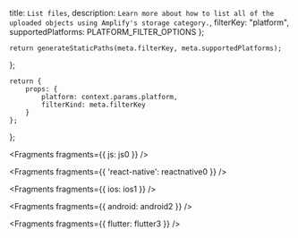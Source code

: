   title: `List files`,
  description: `Learn more about how to list all of the uploaded objects using Amplify's storage category.`,
  filterKey: "platform",
  supportedPlatforms: PLATFORM_FILTER_OPTIONS
};
      


    return generateStaticPaths(meta.filterKey, meta.supportedPlatforms);
};

    return {
        props: {
            platform: context.params.platform,
            filterKind: meta.filterKey
        }
    };
};


<Fragments fragments={{ js: js0 }} />


<Fragments fragments={{ 'react-native': reactnative0 }} />


<Fragments fragments={{ ios: ios1 }} />


<Fragments fragments={{ android: android2 }} />


<Fragments fragments={{ flutter: flutter3 }} />
